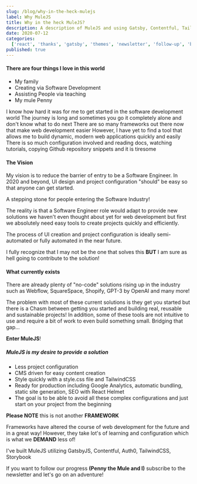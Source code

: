 ```yaml
---
slug: /blog/why-in-the-heck-mulejs
label: Why MuleJS
title: Why in the heck MuleJS?
description: A description of MuleJS and using Gatsby, Contentful, TailwindCSS and Storybook
date: 2020-07-12
categories:
  ['react', 'thanks', 'gatsby', 'themes', 'newsletter', 'follow-up', 'blog']
published: true
---
```



#### There are four things I love in this world

- My family
- Creating via Software Development
- Assisting People via teaching
- My mule Penny

I know how hard it was for me to get started in the software development world
The journey is long and sometimes you go it completely alone and don't know what to do next
There are so many frameworks out there now that make web development easier
However, I have yet to find a tool that allows me to build dynamic, modern web applications quickly and easily
There is so much configuration involved and reading docs, watching tutorials, copying Github repository snippets and it is tiresome

#### The Vision

My vision is to reduce the barrier of entry to be a Software Engineer. In 2020 and beyond, UI design and
project configuration "should" be easy so that anyone can get started.

A stepping stone for people entering the Software Industry!

The reality is that a Software Engineer role would adapt to provide new solutions
we haven't even thought about yet for web development but first we absolutely need
easy tools to create projects quickly and efficiently.

The process of UI creation and project configuration is ideally semi-automated or
fully automated in the near future.

I fully recognize that I may not be the one that solves this **BUT** I am sure as
hell going to contribute to the solution!

#### What currently exists

There are already plenty of "no-code" solutions rising up in the industry such as<ExternalLink href="https://webflow.com/"> Webflow, </ExternalLink><ExternalLink href="https://www.squarespace.com/">SquareSpace, </ExternalLink><ExternalLink href="https://www.shopify.com/">Shopify, </ExternalLink> <ExternalLink href="https://thenextweb.com/neural/2020/07/23/openais-new-gpt-3-language-explained-in-under-3-minutes-syndication/">GPT-3 by OpenAI</ExternalLink> and many more!

The problem with most of these current solutions is they get you started but there is a Chasm between getting you started and building real, reusable and sustainable projects!
In addition, some of these tools are not intuitive to use and require a bit of work to even build something small.
Bridging that gap...

**Enter MuleJS**!

##### MuleJS is my desire to provide a solution

- Less project configuration
- CMS driven for easy content creation
- Style quickly with a style.css file and TailwindCSS
- Ready for production including Google Analytics, automatic bundling, static site generation, SEO with React Helmet
- The goal is to be able to avoid all these complex configurations and just start on your project from the beginning

**Please NOTE** this is not another **FRAMEWORK**

Frameworks have altered the course of web development for the future and in a great way!
However, they take lot's of learning and configuration which is what we **DEMAND** less of!

I've built MuleJS utilizing GatsbyJS, Contentful, Auth0, TailwindCSS, Storybook

If you want to follow our progress **(Penny the Mule and I)**
subscribe to the newsletter and let's go on an adventure!

<CallToAction section={ctaData.section} />
